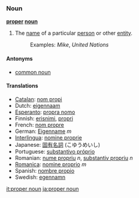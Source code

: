 ===Noun===
'''[[proper]] [[noun]]'''

# The [[name]] of a particular [[person]] or other [[entity]]. 
#: Examples: ''Mike'', ''United Nations''

====Antonyms====
*[[common noun]]

====Translations====
*[[Catalan]]: [[nom propi]]
*Dutch: [[eigennaam]]
*[[Esperanto]]: [[propra nomo]]
*Finnish: [[erisnimi]], [[propri]]
*French: [[nom propre]]
*German: [[Eigenname]] ''m''
*[[Interlingua]]: [[nomine proprie]]
*Japanese: [[固有名詞]] (こゆうめいし)
*Portuguese: [[substantivo próprio]]
*Romanian: [[nume propriu]] ''n'', [[substantiv propriu]] ''n''
*[[Romanica]]: [[nomine proprio]] ''m''
*Spanish: [[nombre propio]]
*Swedish: [[egennamn]]

[[it:proper noun]]
[[ja:proper noun]]